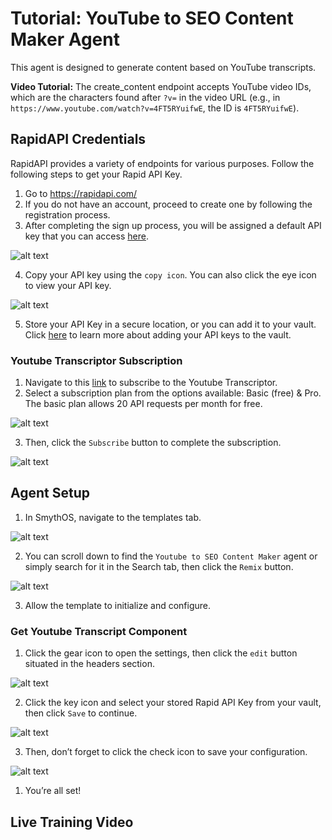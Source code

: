 # Tutorial: YouTube to SEO Content Maker Agent

This agent is designed to  generate content based on YouTube transcripts.

**Video Tutorial:** The create_content endpoint accepts YouTube video IDs, which are the characters found after `?v=` in the video URL (e.g., in `https://www.youtube.com/watch?v=4FT5RYuifwE`, the ID is `4FT5RYuifwE`).

<YouTube videoId="DAMe6I9nZZ8" title="SmythOS - YouTube to SEO Content Maker Agent" />

## RapidAPI Credentials

RapidAPI provides a variety of endpoints for various purposes. Follow the following steps to get your Rapid API Key.

1. Go to https://rapidapi.com/
2. If you do not have an account, proceed to create one by following the registration process.
3. After completing the sign up process, you will be assigned a default API key that you can access [here](https://rapidapi.com/developer/apps). 

<Image src="/img/youtube_to_seo_content_maker/1.png" alt="alt text" />

4. Copy your API key using the `copy icon`. You can also click the eye icon to view your API key. 

<Image src="/img/youtube_to_seo_content_maker/2.png" alt="alt text" />

5. Store your API Key in a secure location, or you can add it to your vault. Click [here](https://app.smythos.com/doc/#/vault/keysManagement?id=keys) to learn more about adding your API keys to the vault.

### Youtube Transcriptor Subscription

1. Navigate to this [link](https://rapidapi.com/benrhzala90/api/youtube-transcriptor) to subscribe to the Youtube Transcriptor.
2. Select a subscription plan from the options available: Basic (free) & Pro. The basic plan allows 20 API requests per month for free. 

<Image src="/img/youtube_to_seo_content_maker/3.png" alt="alt text" />

3. Then, click the `Subscribe` button to complete the subscription.

<Image src="/img/youtube_to_seo_content_maker/4.png" alt="alt text" />

## Agent Setup

1. In SmythOS, navigate to the templates tab.

<Image src="/img/youtube_to_seo_content_maker/5.png" alt="alt text" />

2. You can scroll down to find the `Youtube to SEO Content Maker` agent or simply search for it in the Search tab, then click the `Remix` button.

<Image src="/img/youtube_to_seo_content_maker/6.png" alt="alt text" />

3. Allow the template to initialize and configure. 

### Get Youtube Transcript Component

1. Click the gear icon to open the settings, then click the `edit` button situated in the headers section.

<Image src="/img/youtube_to_seo_content_maker/7.png" alt="alt text" />

2. Click the key icon and select your stored Rapid API Key from your vault, then click `Save` to continue.

<Image src="/img/youtube_to_seo_content_maker/8.png" alt="alt text" />

3. Then, don’t forget to click the check icon to save your configuration.

<Image src="/img/youtube_to_seo_content_maker/9.png" alt="alt text" />

1. You’re all set!

## Live Training Video

<YouTube videoId="BGwWQHuvh9M" title="SmythOS - YouTube to SEO Content Maker Live Training" />